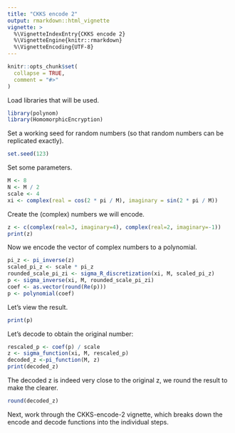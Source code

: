 ```yaml
---
title: "CKKS encode 2"
output: rmarkdown::html_vignette
vignette: >
  %\VignetteIndexEntry{CKKS encode 2}
  %\VignetteEngine{knitr::rmarkdown}
  %\VignetteEncoding{UTF-8}
---
```


```r
knitr::opts_chunk$set(
  collapse = TRUE,
  comment = "#>"
)
```

Load libraries that will be used.
```r
library(polynom)
library(HomomorphicEncryption)
```

Set a working seed for random numbers (so that random numbers can be replicated exactly).
```r
set.seed(123)
```

Set some parameters.
```r
M <- 8
N <- M / 2
scale <- 4
xi <- complex(real = cos(2 * pi / M), imaginary = sin(2 * pi / M))
```

Create the (complex) numbers we will encode.

```r
z <- c(complex(real=3, imaginary=4), complex(real=2, imaginary=-1))
print(z)
```

Now we encode the vector of complex numbers to a polynomial.

```r
pi_z <- pi_inverse(z)
scaled_pi_z <- scale * pi_z
rounded_scale_pi_zi <- sigma_R_discretization(xi, M, scaled_pi_z)
p <- sigma_inverse(xi, M, rounded_scale_pi_zi)
coef <- as.vector(round(Re(p)))
p <- polynomial(coef)
```

Let's view the result.

```r
print(p)
```

Let's decode to obtain the original number:

```r
rescaled_p <- coef(p) / scale
z <- sigma_function(xi, M, rescaled_p)
decoded_z <-pi_function(M, z)
print(decoded_z)
```

The decoded z is indeed very close to the original z, we round the result to make the clearer.

```r
round(decoded_z)
```

Next, work through the CKKS-encode-2 vignette, which breaks down the encode and decode functions into the individual steps.
